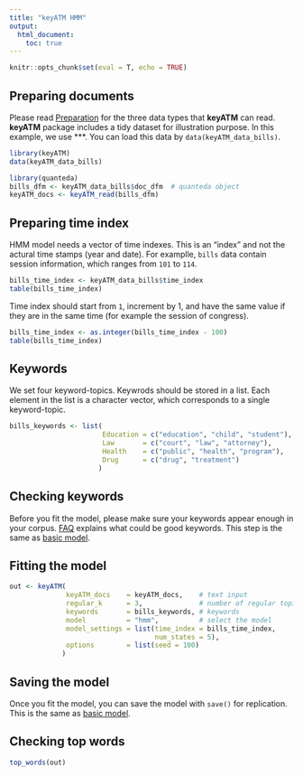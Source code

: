```yaml
---
title: "keyATM HMM"
output: 
  html_document:
    toc: true
---
```


```r
knitr::opts_chunk$set(eval = T, echo = TRUE)
```

## Preparing documents 
Please read [Preparation](Preparation.html) for the three data types that **keyATM** can read. **keyATM** package includes a tidy dataset for illustration purpose. In this example, we use ***. You can load this data by `data(keyATM_data_bills)`.

```r
library(keyATM)
data(keyATM_data_bills)

library(quanteda)
bills_dfm <- keyATM_data_bills$doc_dfm  # quanteda object
keyATM_docs <- keyATM_read(bills_dfm)
```

## Preparing time index
HMM model needs a vector of time indexes. This is an "index" and not the actural time stamps (year and date). For examplle, `bills` data contain session information, which ranges from `101` to `114`. 

```r
bills_time_index <- keyATM_data_bills$time_index
table(bills_time_index)
```

Time index should start from `1`, increment by $1$, and have the same value if they are in the same time (for example the session of congress).
```r
bills_time_index <- as.integer(bills_time_index - 100)
table(bills_time_index)
```

## Keywords

We set four keyword-topics. Keywrods should be stored in a list. Each element in the list is a character vector, which corresponds to a single keyword-topic.
```r
bills_keywords <- list(
                       Education = c("education", "child", "student"),
                       Law       = c("court", "law", "attorney"),
                       Health    = c("public", "health", "program"),
                       Drug      = c("drug", "treatment")
                      )
```

## Checking keywords
Before you fit the model, please make sure your keywords appear enough in your corpus. [FAQ](FAQ.html#how-to-select-keywords) explains what could be good keywords. This step is the same as [basic model](keyATM_basic.html#checking-keywords).


## Fitting the model
```r
out <- keyATM(    
              keyATM_docs    = keyATM_docs,    # text input
              regular_k      = 3,              # number of regular topics
              keywords       = bills_keywords, # keywords
              model          = "hmm",          # select the model
              model_settings = list(time_index = bills_time_index,
                                    num_states = 5),
              options        = list(seed = 100)
             )
```

## Saving the model

Once you fit the model, you can save the model with `save()` for replication. This is the same as [basic model](keyATM_basic.html#saving-the-model).

## Checking top words
```r
top_words(out)
```


